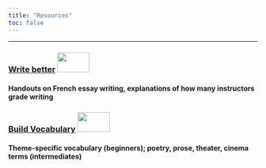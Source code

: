 ```yaml
---
title: "Resources"
toc: false
---
```

--------------------------

### [Write better](resources/write-better.qmd) <img src="curl.png" width="65" height="40" />
#### Handouts on French essay writing, explanations of how many instructors grade writing 

### [Build Vocabulary](resources/build-vocabulary.qmd) <img src="curl.png" width="65" height="40" />
#### Theme-specific vocabulary (beginners); poetry, prose, theater, cinema terms (intermediates)



